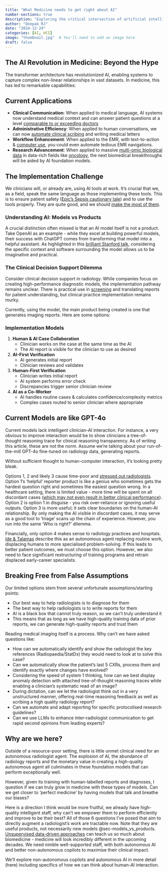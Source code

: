 ```yaml
---
title: "What Medicine needs to get right about AI"
number-sections: true
description: "Exploring the critical intersection of artificial intelligence and human-centered design in healthcare"
author: "Deepak RJ"
date: "2024-12-24"
categories: [AI, HCI]
image: "thumbnail.jpg"  # You'll need to add an image here
draft: false
---
```


## The AI Revolution in Medicine: Beyond the Hype

The transformer architecture has revolutionized AI, enabling systems to capture complex non-linear relationships in vast datasets. In medicine, this has led to remarkable capabilities:

::: {.callout-note}
## Current Applications

- **Clinical Communication**: When applied to medical language, AI systems now understand medical context and can answer patient questions at a level [comparable to or exceeding doctors](https://jamanetwork.com/journals/jamainternalmedicine/fullarticle/2804309)
- **Administrative Efficiency**: When applied to human conversations, we can now [automate clinical scribing](https://www.heidihealth.com/) and writing medical letters
- **Workflow Enhancement**: When applied to the EMR, with text-to-action & [computer use](https://www.anthropic.com/news/3-5-models-and-computer-use), you could even automate tedious EMR navigations.
- **Research Advancement**: When applied to massive [multi-omic biological data](https://www.nature.com/articles/s41592-024-02201-0#Sec13) in data-rich fields like [oncology](https://genomebiology.biomedcentral.com/articles/10.1186/s13059-024-03293-9), the next biomedical breakthroughs will be aided by AI foundation models. 
:::

## The Implementation Challenge

We clinicians will, or already are, using AI tools at work. It's crucial that we, as a field, speak the same language as those implementing these tools. This is to ensure patient safety ([Epic's Sepsis cautionary tale](https://jamanetwork.com/journals/jamainternalmedicine/fullarticle/2781307)) and to use the tools properly. They are quite good, and we should [make the most of them](https://bmcmededuc.biomedcentral.com/articles/10.1186/s12909-023-04698-z).

### Understanding AI: Models vs Products {#sec-models_vs_products}

A crucial distinction often missed is that an AI model itself is not a product. Take OpenAI as an example - while they excel at building powerful models, their success with ChatGPT comes from transforming that model into a helpful assistant. As highlighted in this [brilliant Stanford talk](https://www.youtube.com/watch?v=vRTcE19M-KE), considering the specific context and software surrounding the model allows us to be imaginative and practical.

### The Clinical Decision Support Dilemma

Consider clinical decision support in radiology. While companies focus on creating high-performance diagnostic models, the implementation pathway remains unclear. There is practical use in [screening](https://pubmed.ncbi.nlm.nih.gov/33944627/) and translating reports for patient understanding, but clinical practice implementation remains murky.

Currently, using the model, the main product being created is one that generates imaging reports. Here are some options: 

### Implementation Models

1. **Human & AI Case Collaboration**
   - Clinician works on the case at the same time as the AI
   - The AI report is visible for the clinician to use as desired

2. **AI-First Verification**
   - AI generates initial report
   - Clinician reviews and validates

3. **Human-First Verification**
   - Clinician writes initial report
   - AI system performs error check
   - Discrepancies trigger senior clinician review

4. **AI as a Co-Worker**
   - AI handles routine cases & calculates confidence/complexity metrics
   - Complex cases routed to senior clinician where appropriate

::: {.callout-note}
## Current Models are like GPT-4o
Current models lack intelligent clinician-AI interaction. For instance, a very obvious to improve interaction would be to show clinicians a tree-of-thought reasoning trace for clinical reasoning transparency. As of writing this article, these are not the norm. Assume we're talking about your run-of-the-mill GPT-4o fine-tuned on radiology data, generating reports.
:::

Without sufficient thought to human-computer interaction, it's looking pretty bleak.

Options 1, 2 and likely 3 cause time-poor and [stressed out radiologists](https://jamanetwork.com/journals/jamanetworkopen/fullarticle/2826721). 
Option 1's 'helpful' reporter product is like a genius who sometimes gets the hardest question right and sometimes the easiest question wrong. In a healthcare setting, there is limited value - more time will be spent on all discordant cases ([which may not even result in better clinical performance](https://jamanetwork.com/journals/jamanetworkopen/fullarticle/2825395)).
Option 2 is option 1 in disguise - you risk over-reliance or ignoring useful outputs.
Option 3 is more useful; it sets clear boundaries on the human-AI relationship. By only making the AI visible in discordant cases, it may serve as a good tool to 'triage' scans up the chain of experience. However, you run into the same 'Who is right?' dilemma.

Financially, only option 4 makes sense to radiology practices and hospitals. [Ide & Talamas](https://arxiv.org/abs/2312.05481) describe this as an autonomous agent replacing routine work, displacing humans to more specialised problem-solving. If this leads to better patient outcomes, we must choose this option. However, we also need to face significant restructuring of training programs and retrain displaced early-career specialists.

## Breaking Free from False Assumptions

Our limited options stem from several unfortunate assumptions/starting points: 

- Our best way to help radiologists is to diagnose for them
- The best way to help radiologists is to write reports for them
- AI is a black box that cannot truly reason, so we can't truly understand it
- This means that as long as we have high-quality training data of prior reports, we can generate high-quality reports and trust them

Reading medical imaging itself is a process. Why can't we have asked questions like: 

- How can we automatically identify and show the radiologist the key references (Radiopaedia/StatDx) they would need to look at to solve this case? 
- Can we automatically show the patient's last 5 CXRs, process them and identify exactly where changes have evolved?
- Considering the speed of system 1 thinking, how can we best display anomaly detection with attached tree-of-thought reasoning traces while enabling a clinician's systematic read of an image? 
- During dictation, can we let the radiologist think out in a very unstructured manner, offering real-time reasoning feedback as well as scribing a high quality radiology report?
- Can we automate and adapt reporting for specific protocolised research guidelines?
- Can we use LLMs to enhance inter-radiologist communication to get rapid second opinions from leading experts? 

## Why are we here?
Outside of a resource-poor setting, there is little unmet clinical need for an autonomous radiologist agent. The explosion of AI, the abundance of radiology reports and the monetary value in creating a high-quality autonomous agent all culminates in these foundation models that can perform exceptionally well.

However, given its training with human-labelled reports and diagnoses, I question if we can truly grow in medicine with these types of models. 
Can we get closer to 'perfect medicine' by having models that talk and breathe our biases?

Here is a direction I think would be more fruitful, we already have high-quality intelligent staff, why can't we empower them to perform efficiently and improve to be their best? All of those 6 questions I've posed that aim to directly augment a radiologist's work are tractable now. Note that they are useful products, not necessarily new models @sec-models_vs_products.
[Unsupervised data-driven approaches](https://www.nature.com/articles/s43856-023-00360-3) can teach us so much about biomedicine - medicine will look incredibly different in the upcoming decades. We need nimble well-supported staff, with both autonomous AI and better non-autonomous copilots to maximise their clinical impact. 

We'll explore non-autonomous copilots and autonomous AI in more detail (here) including specifics of how we can think about human-AI interaction.
